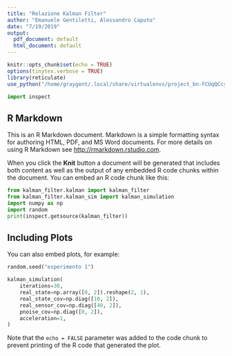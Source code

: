 ```yaml
---
title: "Relazione Kalman Filter"
author: "Emanuele Gentiletti, Alessandro Caputo"
date: "7/19/2019"
output:
  pdf_document: default
  html_document: default
---
```


```r
knitr::opts_chunk$set(echo = TRUE)
options(tinytex.verbose = TRUE)
library(reticulate)
use_python("/home/graygent/.local/share/virtualenvs/project_bn-FCUqQCcy/bin/python")
```

```python
import inspect
```


## R Markdown

This is an R Markdown document. Markdown is a simple formatting syntax for authoring HTML, PDF, and MS Word documents. For more details on using R Markdown see <http://rmarkdown.rstudio.com>.

When you click the **Knit** button a document will be generated that includes both content as well as the output of any embedded R code chunks within the document. You can embed an R code chunk like this:

```python
from kalman_filter.kalman import kalman_filter
from kalman_filter.kalman_sim import kalman_simulation
import numpy as np
import random
print(inspect.getsource(kalman_filter))
```

## Including Plots

You can also embed plots, for example:

```python
random.seed("esperimento 1")

kalman_simulation(
    iterations=30,
    real_state=np.array([0, 2]).reshape(2, 1),
    real_state_cov=np.diag([10, 2]),
    real_sensor_cov=np.diag([40, 2]),
    pnoise_cov=np.diag([0, 2]),
    acceleration=1,
)
```

Note that the `echo = FALSE` parameter was added to the code chunk to prevent printing of the R code that generated the plot.
